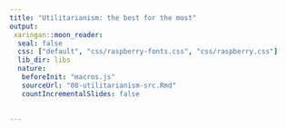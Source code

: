 ```yaml
---
title: "Utilitarianism: the best for the most"
output:
 xaringan::moon_reader:
  seal: false
  css: ["default", "css/raspberry-fonts.css", "css/raspberry.css"]
  lib_dir: libs
  nature:
   beforeInit: "macros.js"
   sourceUrl: "08-utilitarianism-src.Rmd"
   countIncrementalSlides: false
   
   
---
```

